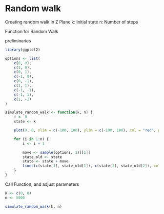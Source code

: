 # Random walk

Creating random walk in Z Plane
k: Initial state n: Number of steps

Function for Random Walk

preliminaries
```r
library(ggplot2)

```


```r
options <- list(
    c(0, 0),
    c(1, 0),
    c(0, 1),
    c(-1, 0),
    c(0, -1),
    c(1, 1),
    c(-1, -1),
    c(-1, 1),
    c(1, -1)
)

simulate_random_walk <- function(k, n) {
    i <- 0
    state <- k

    plot(0, 0, xlim = c(-100, 100), ylim = c(-100, 100), col = "red", pch = 19)

    for (i in 1:n) {
        i <- i + 1

        move <- sample(options, 1)[[1]]
        state_old <- state
        state <- state + move
        lines(c(state[1], state_old[1]), c(state[2], state_old[2]), col = "blue")
    }
}
```


Call Function, and adjust parameters

```r
k <- c(0, 0)
n <- 5000

simulate_random_walk(k, n)
```